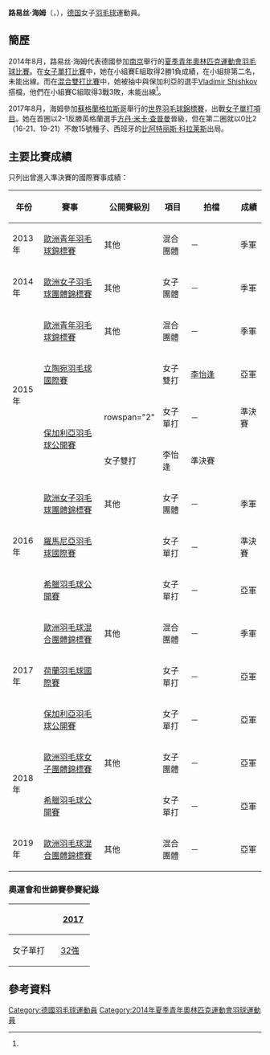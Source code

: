 {{noteTA|G1=Badminton}}
{{Infobox 羽球選手
| playername              = 路易丝·海姆<br/>{{lang|de|Luise Heim}}
| image                   = 
| size                    = 
| caption                 = 
| birth_name              = 
| date_of_birth           = {{birth_date_and_age|1996|3|24}}
| place_of_birth          = {{GER}}[[巴特迪克海姆|巴特迪克海姆]]<ref name="profile">[http://www.badminton.de/Luise-Heim.1846.0.html Luise Heim] {{webarchive|url=https://web.archive.org/web/20150702030203/http://www.badminton.de/Luise-Heim.1846.0.html |date=2015-07-02 }} Deutscher Badminton-Verband {{de}}</ref>
| height                  = 
| weight                  = 
| event                   = 女子單打
| country                 = {{GER}}
| years_active            = 
| handedness              = 
| coach                   = 
| highest_ranking         = 第387位（女單）
| date_of_highest_ranking = 2013年8月29日<ref name="highest-ranking">[http://bwfcontent.tournamentsoftware.com/ranking/player.aspx?id=8923&player=277789 BWF World Ranking - Ranking of Luise HEIM (67857)]{{en}}</ref>
| current_ranking         = 第572位（女單）
| date_of_current_ranking = 2015年4月30日<ref>[http://bwfcontent.tournamentsoftware.com/ranking/category.aspx?id=8923&category=475 BWF World Ranking - BWF世界排名榜 (4/30/2015) - Women's doubles]{{en}}</ref><ref>[http://bwfcontent.tournamentsoftware.com/ranking/category.aspx?id=8923&category=476 BWF World Ranking - BWF世界排名榜 (4/30/2015) - Mixed doubles]{{en}}</ref>
| played                  = 92勝–63負（女單）<br/>14勝–13負（女雙）<br/>16勝–11負（混雙）
| titles                  = 
| bwf_profile             = 354B0B1C-F113-4687-8E5D-D3ECF32F923F
| bwf_id                  = 67857
| updated                 = 2015年4月30日
}}
{{MedalTableTop}}
{{MedalSport | 女子[[羽毛球|羽毛球]]}}
{{MedalCountry | {{GER}}}}
{{MedalCompetition | [[歐洲羽毛球混合團體錦標賽|歐洲羽毛球混合團體錦標賽]]}}
{{MedalBronze| [[2017年歐洲羽毛球混合團體錦標賽|2017年 盧賓]] | 混合團體 }}
{{MedalSilver| [[2019年歐洲羽毛球混合團體錦標賽|2019年 哥本哈根]] | 混合團體 }}
{{MedalCompetition | [[歐洲羽毛球男女子團體錦標賽|歐洲羽毛球男女子團體錦標賽]]}}
{{MedalBronze| [[2014年歐洲羽毛球女子團體錦標賽|2014年 巴塞爾]] | 女子團體 }}
{{MedalBronze| [[2016年歐洲羽毛球女子團體錦標賽|2016年 喀山]] | 女子團體 }}
{{MedalSilver| [[2018年歐洲羽毛球女子團體錦標賽|2018年 喀山]] | 女子團體 }}
{{MedalCompetition | [[歐洲青年羽毛球錦標賽|歐洲青年羽毛球錦標賽]]}}
{{MedalBronze| [[2013年歐洲青年羽毛球錦標賽|2013年 安卡拉]] | 混合團體 }}
{{MedalBronze| [[2015年歐洲青年羽毛球錦標賽|2015年 盧賓]] | 女子單打 }}
{{MedalBottom}}
'''路易丝·海姆'''（{{lang-de|'''Luise Heim'''}}，{{bd|1996年|3月24日|}}），[[德国|德国]]女子[[羽毛球|羽毛球]]運動員。

==簡歷==
2014年8月，路易丝·海姆代表德國參加[[南京|南京]]舉行的[[2014年夏季青年奧林匹克運動會|夏季青年奧林匹克運動會]][[2014年夏季青年奧林匹克運動會羽球比賽|羽毛球比賽]]。在[[2014年夏季青年奧林匹克運動會羽毛球女子單打比賽|女子單打比賽]]中，她在小組賽E組取得2勝1負成績，在小組排第二名，未能出線。而在[[2014年夏季青年奧林匹克運動會羽毛球混合雙打比賽|混合雙打比賽]]中，她被抽中與保加利亞的選手[[Vladimir_Shishkov|Vladimir Shishkov]]搭檔，他們在小組賽C組取得3戰3敗，未能出線<ref name="profile"/>。

2017年8月，海姆參加[[蘇格蘭|蘇格蘭]][[格拉斯哥|格拉斯哥]]舉行的[[2017年世界羽毛球錦標賽|世界羽毛球錦標賽]]，出戰[[2017年世界羽毛球錦標賽女子單打項目|女子單打項目]]。她在首圈以2-1反勝英格蘭選手[[方丹·米卡·查普曼|方丹·米卡·查普曼]]晉級，但在第二圈就以0比2（16-21、19-21）不敵15號種子、西班牙的[[比阿特丽斯·科拉莱斯|比阿特丽斯·科拉莱斯]]出局。

==主要比賽成績==
只列出曾進入準決賽的國際賽事成績：
{| class=wikitable style="text-align:center; font-size:small;" 
!width="50"|年份
!width="180"|賽事
!width="80"|公開賽級別
!width="60"|項目
!width="140"|拍檔
!width="50"|成績
|-
!rowspan="1"|2013年
|[[2013年歐洲青年羽毛球錦標賽|歐洲青年羽毛球錦標賽]]
|其他
|混合團體
|－
|bgcolor="#b8860b"|季軍
|-
!rowspan="1"|2014年
|[[2014年歐洲女子羽毛球團體錦標賽|歐洲女子羽毛球團體錦標賽]]
|其他
|女子團體
|－
|bgcolor="#b8860b"|季軍
|-
!rowspan="4"|2015年
|[[2015年歐洲青年羽毛球錦標賽|歐洲青年羽毛球錦標賽]]
|其他
|混合團體
|－
|bgcolor="#b8860b"|季軍
|-
|[[2015年立陶宛羽毛球國際賽|立陶宛羽毛球國際賽]]
|{{BWFFS}}
|女子雙打
|[[李怡逢|李怡逢]]
|bgcolor="silver"|亞軍
|-
|rowspan="2"|[[2015年保加利亞羽毛球公開賽|保加利亞羽毛球公開賽]]
|rowspan="2" {{BWFIS}}
|女子單打
|－
|bgcolor="#b8860b"|準決賽
|-
|女子雙打
|李怡逢
|bgcolor="#b8860b"|準決賽
|-
!rowspan="3"|2016年
|[[2016年歐洲女子羽毛球團體錦標賽|歐洲女子羽毛球團體錦標賽]]
|其他
|女子團體
|－
|bgcolor="#b8860b"|季軍
|-
|[[2016年羅馬尼亞羽毛球國際賽|羅馬尼亞羽毛球國際賽]]
|{{BWFIS}}
|女子單打
|－
|bgcolor="#b8860b"|準決賽
|-
|[[2016年希臘羽毛球公開賽|希臘羽毛球公開賽]]
|{{BWFIS}}
|女子單打
|－
|bgcolor="silver"|亞軍
|-
!rowspan="3"|2017年
|[[2017年歐洲羽毛球混合團體錦標賽|歐洲羽毛球混合團體錦標賽]]
|其他
|混合團體
|－
|bgcolor="#b8860b"|季軍
|-
|[[2017年荷蘭羽毛球國際賽|荷蘭羽毛球國際賽]]
|{{BWFIS}}
|女子單打
|－
|bgcolor="silver"|亞軍
|-
|[[2017年保加利亞羽毛球公開賽|保加利亞羽毛球公開賽]]
|{{BWFIS}}
|女子單打
|－
|bgcolor="silver"|亞軍
|-
!rowspan="2"|2018年
|[[2018年歐洲羽毛球女子團體錦標賽|歐洲羽毛球女子團體錦標賽]]
|其他
|女子團體
|－
|bgcolor="silver"|亞軍
|-
|[[2018年希臘羽毛球公開賽|希臘羽毛球公開賽]]
|{{BWFIS}}
|女子單打
|－
|bgcolor="silver"|亞軍
|-
!rowspan="1"|2019年
|[[2019年歐洲羽毛球混合團體錦標賽|歐洲羽毛球混合團體錦標賽]]
|其他
|混合團體
|－
|bgcolor="silver"|亞軍
|}
{{BWF賽事級別索引}}

===奧運會和世錦賽參賽紀錄===
{| class=wikitable style="text-align:center; font-size:small;" 
!
!width="50"|[[2017年世界羽毛球錦標賽|2017]]
|-
!width="80"|女子單打
|[[2017年世界羽毛球錦標賽女子單打項目|32強]]
|}

==參考資料==
{{Reflist}}

{{DEFAULTSORT:Heim, Luise}}
[[Category:德國羽毛球運動員|Category:德國羽毛球運動員]]
[[Category:2014年夏季青年奧林匹克運動會羽球運動員|Category:2014年夏季青年奧林匹克運動會羽球運動員]]
